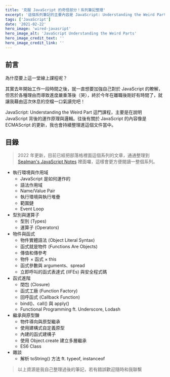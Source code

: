 ```yaml
---
title: '克服 JavaScript 的奇怪部分！系列筆記整理'
excerpt: '這個系列筆記的主要內容是 JavaScript: Understanding the Weird Parts 課程的學習筆記。'
tags: ['JavaScript']
date: '2021-02-22'
hero_image: 'wired-javasript'
hero_image_alt: 'JavaScript Understanding the Weird Parts'
hero_image_credit_text: ''
hero_image_credit_link: ''
---
```


## 前言

為什麼要上這一堂線上課程呢？

其實去年開始工作一段時間之後，就一直想要加強自己對於 JavaScript 的瞭解，但苦於各種理由而導致進度嚴重落後（哭），終於今年在離職後剛好有時間了，就讓我藉由這次休息的空檔一口氣讀完吧！

JavaScript: Understanding the Weird Part 這門課程，主要是在說明 JavaScript 背後的運作原理與邏輯。往後有關於 JavaScript 的內容像是 ECMAScript 的更新，我也會持續整理進這個文件當中。

## 目錄

> 2022 年更新，目前已經把部落格裡面這個系列的文章，通通整理到 [Sealman's JavaScript Notes](https://javascript.sealman.tw) 裡面囉，這樣會更方便閱讀一整個系列。

- 執行環境與作用域
  - JavaScript 是如何運作的
  - 語法作用域
  - Name/Value Pair
  - 執行環境與執行堆疊
  - 範圍鏈
  - Event Loop
- 型別與運算子
  - 型別 (Types)
  - 運算子 (Operators)
- 物件與函式
  - 物件實體語法 (Object Literal Syntax)
  - 函式就是物件 (Functions Are Objects)
  - 傳值和傳參考
  - 物件 × 函式 × this
  - 函式參數與 arguments、spread
  - 立即呼叫的函式表達式 (IIFEs) 與安全程式碼
- 函式進階
  - 閉包 (Closure)
  - 函式工廠 (Function Factory)
  - 回呼函式 (Callback Function)
  - bind()、call() 與 apply()
  - Functional Programming ft. Underscore, Lodash
- 繼承與原型鍊
  - 物件導向與原型繼承
  - 使用建構式自定義原型
  - 內建的函式建構子
  - 使用 Object.create 建立多層繼承
  - ES6 Class
- 雜談
  - 解析 toString() 方法 ft. typeof, instanceof

> 以上資源是我自己整理過後的筆記，若有錯誤歡迎隨時和我聯繫
